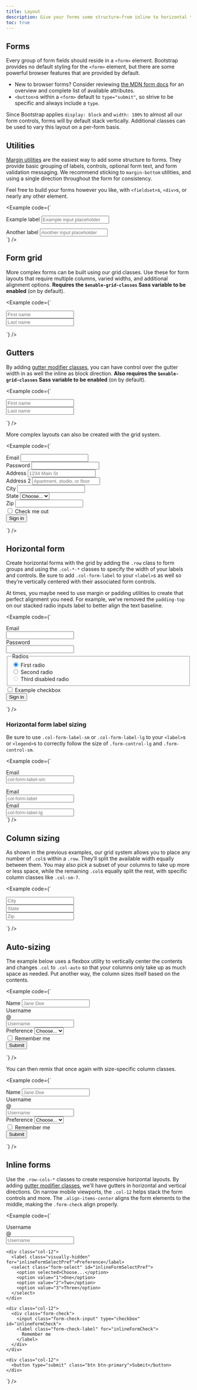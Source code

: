 ```yaml
---
title: Layout
description: Give your forms some structure—from inline to horizontal to custom grid implementations—with our form layout options.
toc: true
---
```


## Forms

Every group of form fields should reside in a `<form>` element. Bootstrap provides no default styling for the `<form>` element, but there are some powerful browser features that are provided by default.

- New to browser forms? Consider reviewing [the MDN form docs](https://developer.mozilla.org/en-US/docs/Web/HTML/Element/form) for an overview and complete list of available attributes.
- `<button>`s within a `<form>` default to `type="submit"`, so strive to be specific and always include a `type`.

Since Bootstrap applies `display: block` and `width: 100%` to almost all our form controls, forms will by default stack vertically. Additional classes can be used to vary this layout on a per-form basis.

## Utilities

[Margin utilities]([[docsref:/utilities/margin]]) are the easiest way to add some structure to forms. They provide basic grouping of labels, controls, optional form text, and form validation messaging. We recommend sticking to `margin-bottom` utilities, and using a single direction throughout the form for consistency.

Feel free to build your forms however you like, with `<fieldset>`s, `<div>`s, or nearly any other element.

<Example code={`<div class="mb-3">
    <label for="formGroupExampleInput" class="form-label">Example label</label>
    <input type="text" class="form-control" id="formGroupExampleInput" placeholder="Example input placeholder">
  </div>
  <div class="mb-3">
    <label for="formGroupExampleInput2" class="form-label">Another label</label>
    <input type="text" class="form-control" id="formGroupExampleInput2" placeholder="Another input placeholder">
  </div>`} />

## Form grid

More complex forms can be built using our grid classes. Use these for form layouts that require multiple columns, varied widths, and additional alignment options. **Requires the `$enable-grid-classes` Sass variable to be enabled** (on by default).

<Example code={`<div class="row">
    <div class="col">
      <input type="text" class="form-control" placeholder="First name" aria-label="First name">
    </div>
    <div class="col">
      <input type="text" class="form-control" placeholder="Last name" aria-label="Last name">
    </div>
  </div>`} />

## Gutters

By adding [gutter modifier classes]([[docsref:/layout/gutters]]), you can have control over the gutter width in as well the inline as block direction. **Also requires the `$enable-grid-classes` Sass variable to be enabled** (on by default).

<Example code={`<div class="row g-3">
    <div class="col">
      <input type="text" class="form-control" placeholder="First name" aria-label="First name">
    </div>
    <div class="col">
      <input type="text" class="form-control" placeholder="Last name" aria-label="Last name">
    </div>
  </div>`} />

More complex layouts can also be created with the grid system.

<Example code={`<form class="row g-3">
    <div class="col-md-6">
      <label for="inputEmail4" class="form-label">Email</label>
      <input type="email" class="form-control" id="inputEmail4">
    </div>
    <div class="col-md-6">
      <label for="inputPassword4" class="form-label">Password</label>
      <input type="password" class="form-control" id="inputPassword4">
    </div>
    <div class="col-12">
      <label for="inputAddress" class="form-label">Address</label>
      <input type="text" class="form-control" id="inputAddress" placeholder="1234 Main St">
    </div>
    <div class="col-12">
      <label for="inputAddress2" class="form-label">Address 2</label>
      <input type="text" class="form-control" id="inputAddress2" placeholder="Apartment, studio, or floor">
    </div>
    <div class="col-md-6">
      <label for="inputCity" class="form-label">City</label>
      <input type="text" class="form-control" id="inputCity">
    </div>
    <div class="col-md-4">
      <label for="inputState" class="form-label">State</label>
      <select id="inputState" class="form-select">
        <option selected>Choose...</option>
        <option>...</option>
      </select>
    </div>
    <div class="col-md-2">
      <label for="inputZip" class="form-label">Zip</label>
      <input type="text" class="form-control" id="inputZip">
    </div>
    <div class="col-12">
      <div class="form-check">
        <input class="form-check-input" type="checkbox" id="gridCheck">
        <label class="form-check-label" for="gridCheck">
          Check me out
        </label>
      </div>
    </div>
    <div class="col-12">
      <button type="submit" class="btn btn-primary">Sign in</button>
    </div>
  </form>`} />

## Horizontal form

Create horizontal forms with the grid by adding the `.row` class to form groups and using the `.col-*-*` classes to specify the width of your labels and controls. Be sure to add `.col-form-label` to your `<label>`s as well so they’re vertically centered with their associated form controls.

At times, you maybe need to use margin or padding utilities to create that perfect alignment you need. For example, we’ve removed the `padding-top` on our stacked radio inputs label to better align the text baseline.

<Example code={`<form>
    <div class="row mb-3">
      <label for="inputEmail3" class="col-sm-2 col-form-label">Email</label>
      <div class="col-sm-10">
        <input type="email" class="form-control" id="inputEmail3">
      </div>
    </div>
    <div class="row mb-3">
      <label for="inputPassword3" class="col-sm-2 col-form-label">Password</label>
      <div class="col-sm-10">
        <input type="password" class="form-control" id="inputPassword3">
      </div>
    </div>
    <fieldset class="row mb-3">
      <legend class="col-form-label col-sm-2 pt-0">Radios</legend>
      <div class="col-sm-10">
        <div class="form-check">
          <input class="form-check-input" type="radio" name="gridRadios" id="gridRadios1" value="option1" checked>
          <label class="form-check-label" for="gridRadios1">
            First radio
          </label>
        </div>
        <div class="form-check">
          <input class="form-check-input" type="radio" name="gridRadios" id="gridRadios2" value="option2">
          <label class="form-check-label" for="gridRadios2">
            Second radio
          </label>
        </div>
        <div class="form-check disabled">
          <input class="form-check-input" type="radio" name="gridRadios" id="gridRadios3" value="option3" disabled>
          <label class="form-check-label" for="gridRadios3">
            Third disabled radio
          </label>
        </div>
      </div>
    </fieldset>
    <div class="row mb-3">
      <div class="col-sm-10 offset-sm-2">
        <div class="form-check">
          <input class="form-check-input" type="checkbox" id="gridCheck1">
          <label class="form-check-label" for="gridCheck1">
            Example checkbox
          </label>
        </div>
      </div>
    </div>
    <button type="submit" class="btn btn-primary">Sign in</button>
  </form>`} />

### Horizontal form label sizing

Be sure to use `.col-form-label-sm` or `.col-form-label-lg` to your `<label>`s or `<legend>`s to correctly follow the size of `.form-control-lg` and `.form-control-sm`.

<Example code={`<div class="row mb-3">
    <label for="colFormLabelSm" class="col-sm-2 col-form-label col-form-label-sm">Email</label>
    <div class="col-sm-10">
      <input type="email" class="form-control form-control-sm" id="colFormLabelSm" placeholder="col-form-label-sm">
    </div>
  </div>
  <div class="row mb-3">
    <label for="colFormLabel" class="col-sm-2 col-form-label">Email</label>
    <div class="col-sm-10">
      <input type="email" class="form-control" id="colFormLabel" placeholder="col-form-label">
    </div>
  </div>
  <div class="row">
    <label for="colFormLabelLg" class="col-sm-2 col-form-label col-form-label-lg">Email</label>
    <div class="col-sm-10">
      <input type="email" class="form-control form-control-lg" id="colFormLabelLg" placeholder="col-form-label-lg">
    </div>
  </div>`} />

## Column sizing

As shown in the previous examples, our grid system allows you to place any number of `.col`s within a `.row`. They’ll split the available width equally between them. You may also pick a subset of your columns to take up more or less space, while the remaining `.col`s equally split the rest, with specific column classes like `.col-sm-7`.

<Example code={`<div class="row g-3">
    <div class="col-sm-7">
      <input type="text" class="form-control" placeholder="City" aria-label="City">
    </div>
    <div class="col-sm">
      <input type="text" class="form-control" placeholder="State" aria-label="State">
    </div>
    <div class="col-sm">
      <input type="text" class="form-control" placeholder="Zip" aria-label="Zip">
    </div>
  </div>`} />

## Auto-sizing

The example below uses a flexbox utility to vertically center the contents and changes `.col` to `.col-auto` so that your columns only take up as much space as needed. Put another way, the column sizes itself based on the contents.

<Example code={`<form class="row gy-2 gx-3 align-items-center">
    <div class="col-auto">
      <label class="visually-hidden" for="autoSizingInput">Name</label>
      <input type="text" class="form-control" id="autoSizingInput" placeholder="Jane Doe">
    </div>
    <div class="col-auto">
      <label class="visually-hidden" for="autoSizingInputGroup">Username</label>
      <div class="input-group">
        <div class="input-group-text">@</div>
        <input type="text" class="form-control" id="autoSizingInputGroup" placeholder="Username">
      </div>
    </div>
    <div class="col-auto">
      <label class="visually-hidden" for="autoSizingSelect">Preference</label>
      <select class="form-select" id="autoSizingSelect">
        <option selected>Choose...</option>
        <option value="1">One</option>
        <option value="2">Two</option>
        <option value="3">Three</option>
      </select>
    </div>
    <div class="col-auto">
      <div class="form-check">
        <input class="form-check-input" type="checkbox" id="autoSizingCheck">
        <label class="form-check-label" for="autoSizingCheck">
          Remember me
        </label>
      </div>
    </div>
    <div class="col-auto">
      <button type="submit" class="btn btn-primary">Submit</button>
    </div>
  </form>`} />

You can then remix that once again with size-specific column classes.

<Example code={`<form class="row gx-3 gy-2 align-items-center">
    <div class="col-sm-3">
      <label class="visually-hidden" for="specificSizeInputName">Name</label>
      <input type="text" class="form-control" id="specificSizeInputName" placeholder="Jane Doe">
    </div>
    <div class="col-sm-3">
      <label class="visually-hidden" for="specificSizeInputGroupUsername">Username</label>
      <div class="input-group">
        <div class="input-group-text">@</div>
        <input type="text" class="form-control" id="specificSizeInputGroupUsername" placeholder="Username">
      </div>
    </div>
    <div class="col-sm-3">
      <label class="visually-hidden" for="specificSizeSelect">Preference</label>
      <select class="form-select" id="specificSizeSelect">
        <option selected>Choose...</option>
        <option value="1">One</option>
        <option value="2">Two</option>
        <option value="3">Three</option>
      </select>
    </div>
    <div class="col-auto">
      <div class="form-check">
        <input class="form-check-input" type="checkbox" id="autoSizingCheck2">
        <label class="form-check-label" for="autoSizingCheck2">
          Remember me
        </label>
      </div>
    </div>
    <div class="col-auto">
      <button type="submit" class="btn btn-primary">Submit</button>
    </div>
  </form>`} />

## Inline forms

Use the `.row-cols-*` classes to create responsive horizontal layouts. By adding [gutter modifier classes]([[docsref:/layout/gutters]]), we'll have gutters in horizontal and vertical directions. On narrow mobile viewports, the `.col-12` helps stack the form controls and more. The `.align-items-center` aligns the form elements to the middle, making the `.form-check` align properly.

<Example code={`<form class="row row-cols-lg-auto g-3 align-items-center">
    <div class="col-12">
      <label class="visually-hidden" for="inlineFormInputGroupUsername">Username</label>
      <div class="input-group">
        <div class="input-group-text">@</div>
        <input type="text" class="form-control" id="inlineFormInputGroupUsername" placeholder="Username">
      </div>
    </div>

    <div class="col-12">
      <label class="visually-hidden" for="inlineFormSelectPref">Preference</label>
      <select class="form-select" id="inlineFormSelectPref">
        <option selected>Choose...</option>
        <option value="1">One</option>
        <option value="2">Two</option>
        <option value="3">Three</option>
      </select>
    </div>

    <div class="col-12">
      <div class="form-check">
        <input class="form-check-input" type="checkbox" id="inlineFormCheck">
        <label class="form-check-label" for="inlineFormCheck">
          Remember me
        </label>
      </div>
    </div>

    <div class="col-12">
      <button type="submit" class="btn btn-primary">Submit</button>
    </div>
  </form>`} />
